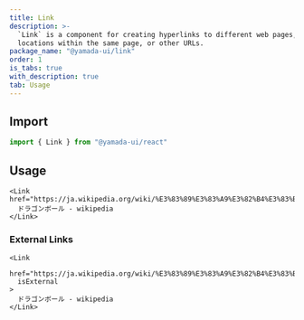 ```yaml
---
title: Link
description: >-
  `Link` is a component for creating hyperlinks to different web pages,
  locations within the same page, or other URLs.
package_name: "@yamada-ui/link"
order: 1
is_tabs: true
with_description: true
tab: Usage
---
```


## Import

```ts
import { Link } from "@yamada-ui/react"
```

## Usage

```tsx
<Link href="https://ja.wikipedia.org/wiki/%E3%83%89%E3%83%A9%E3%82%B4%E3%83%B3%E3%83%9C%E3%83%BC%E3%83%AB">
  ドラゴンボール - wikipedia
</Link>
```

### External Links

```tsx
<Link
  href="https://ja.wikipedia.org/wiki/%E3%83%89%E3%83%A9%E3%82%B4%E3%83%B3%E3%83%9C%E3%83%BC%E3%83%AB"
  isExternal
>
  ドラゴンボール - wikipedia
</Link>
```

